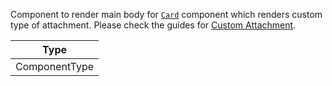Component to render main body for [`Card`](../../../../ui-components/card.mdx) component which renders custom type of attachment.
Please check the guides for [Custom Attachment](/reactnative/guides/custom-attachment).

| Type          |
| ------------- |
| ComponentType |
